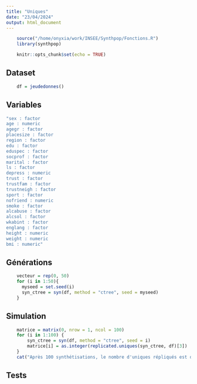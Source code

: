 ```yaml
---
title: "Uniques"
date: "23/04/2024"
output: html_document
---
```


```r
    source("/home/onyxia/work/INSEE/Synthpop/Fonctions.R")
    library(synthpop)
```

```r
    knitr::opts_chunk$set(echo = TRUE)
```

## Dataset
```r
    df = jeudedonnes()
```

## Variables
```r
"sex : factor 
age : numeric 
agegr : factor 
placesize : factor 
region : factor 
edu : factor 
eduspec : factor 
socprof : factor 
marital : factor 
ls : factor 
depress : numeric 
trust : factor 
trustfam : factor 
trustneigh : factor 
sport : factor 
nofriend : numeric 
smoke : factor 
alcabuse : factor 
alcsol : factor 
wkabint : factor 
englang : factor 
height : numeric 
weight : numeric 
bmi : numeric"
```

## Générations
```r
    vecteur = rep(0, 50)
    for (i in 1:50){
      myseed = set.seed(i)
      syn_ctree = syn(df, method = "ctree", seed = myseed)
    }
```

## Simulation
```r
    matrice = matrix(0, nrow = 1, ncol = 100)
    for (i in 1:100) {
        syn_ctree = syn(df, method = "ctree", seed = i)
        matrice[i] = as.integer(replicated.uniques(syn_ctree, df)[3])
    }
    cat("Après 100 synthétisations, le nombre d'uniques répliqués est de :", sum(!(matrice == 0)))
```

## Tests
```r
    
```